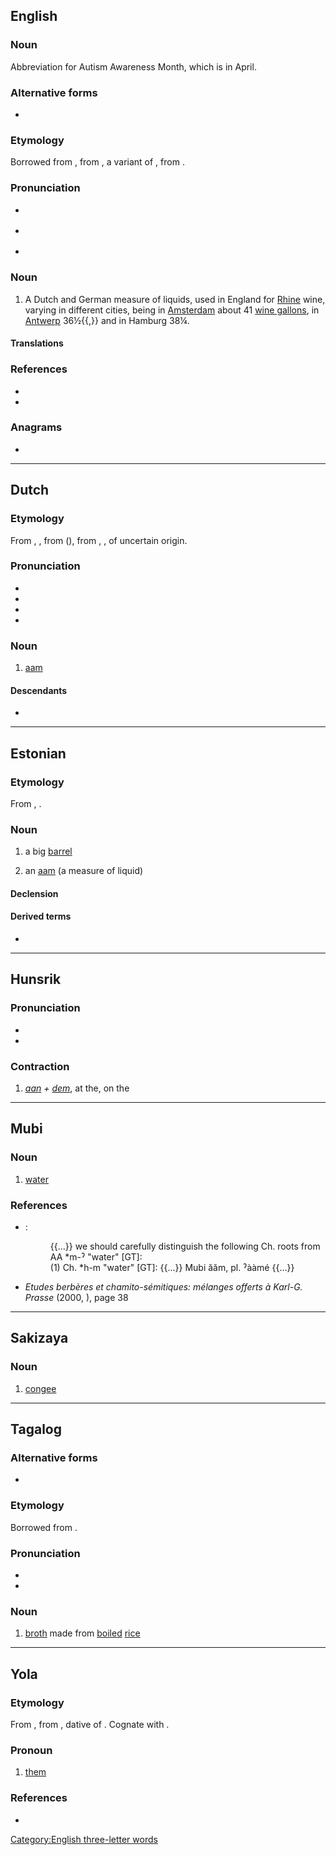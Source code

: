 {{also|Aam|AAM|aám|aàm|aa’m|a'am|åm}}
==English==

===Noun===
Abbreviation for Autism Awareness Month, which is in April. 

===Alternative forms===
* {{alter|en|aum|awm}}

===Etymology===
Borrowed from {{bor|en|nl|aam}}, from {{der|en|la|ama}}, a variant of {{m|la|hama}}, from {{der|en|grc|ἄμη||bucket}}.

===Pronunciation===
* {{a|RP}} {{IPA|en|/ɑːm/|/ɔːm/}}
* {{a|US}} {{IPA|en|/ɑm/|/ɔm/}}
* {{rhymes|en|ɑːm|ɔːm|s=1}}

===Noun===
{{en-noun}}

# {{lb|en|historical}} A Dutch and German measure of liquids, used in England for [[Rhine]] wine, varying in different cities, being in [[Amsterdam]] about 41 [[wine gallon]]s, in [[Antwerp]] 36½{{,}} and in Hamburg 38¼. {{defdate|first attested around 1350 to 1470}}

====Translations====
{{trans-top|Dutch and German measure of liquids}}
{{trans-mid}}
{{trans-bottom}}

===References===
* {{R:SOED5|page=1}}
* {{R:Webster 1913}}

===Anagrams===
* {{anagrams|en|a=aam|AMA|Ama|ama|maa}}

[[Category:English three-letter words]]

----

==Dutch==

===Etymology===
From {{inh|nl|dum|ame}}, {{m|dum|aem}}, from {{der|nl|LL.|ama}} ({{cog|la|hama}}), from {{der|nl|grc|ἄμη||bucket}}, {{m|grc|ἀμάω||to gather, harvest}}, of uncertain origin.

===Pronunciation===
* {{IPA|nl|/aːm/}}
* {{audio|nl|Nl-aam.ogg|Audio}}
* {{hyphenation|nl|aam}}
* {{rhyme|nl|aːm}}

===Noun===
{{nl-noun|n|-en|-}}

# [[#English|aam]]

====Descendants====
* {{desc|en|aam|bor=1}}

----

==Estonian==

===Etymology===
From {{der|et|gml|am}}, {{m|gml|ame}}.

===Noun===
{{et-noun|aami|aami}}

# a big [[barrel]]
# {{lb|et|historical}} an [[aam]] (a measure of liquid)

====Declension====
{{et-decl-riik|aam|aam|i}}

====Derived terms====
* {{l|et|aamissepp}}

----

==Hunsrik==

===Pronunciation===
* {{IPA|hrx|/ɔːm/}}
* {{audio|hrx|Hrx-aam.ogg|Audio}}

===Contraction===
{{head|hrx|contraction}}

# ''[[aan#Hunsrik|aan]] + [[dem#Hunsrik|dem]]'', at the, on the
#: {{ux|hrx|'''Aam''' Montach hod-s gerehnd.|'''On''' Monday it rained.}}

----

==Mubi==

===Noun===
{{head|mub|noun|head=ăăm|plural|[[aame|ˀààmé]]}}

# [[water]]

===References===
* {{R:egy:EDE|v=3|p=201}}:
*: {{...}} we should carefully distinguish the following Ch. roots from AA *m-ˀ "water" [GT]:
*: (1) Ch. *h-m "water" [GT]: {{...}} Mubi ăăm, pl. ˀààmé {{...}}
* ''Etudes berbères et chamito-sémitiques: mélanges offerts à Karl-G. Prasse'' (2000, {{ISBN|9042908262}}), page 38

----

==Sakizaya==

===Noun===
{{head|szy|noun}}

# [[congee]]

----

==Tagalog==

===Alternative forms===
* {{l|tl|am}}

===Etymology===
Borrowed from {{bor|tl|nan-hok|飲|tr=ám||rice soup}}.

===Pronunciation===
* {{hyph|tl|a|am}}
* {{tl-IPA|a7ám}}

===Noun===
{{tl-noun|aám}}

# [[broth]] made from [[boiled]] [[rice]]
#: {{ux|tl|Bigyan mo ng '''aam''' ang bata.|translation=Give the child some rice broth.}}

----

==Yola==

===Etymology===
From {{inh|yol|enm|hem|am|t=them}}, from {{inh|yol|ang|heom||them}}, dative of {{m|ang|hie}}. Cognate with {{cog|en|'em}}.

===Pronoun===
{{head|yol|pronoun}}

# [[them]]

===References===
* {{R:Poole 1867|page=21}}